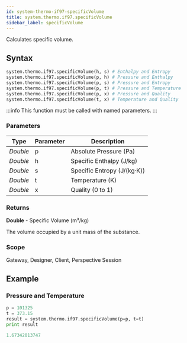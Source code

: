 ```yaml
---
id: system-thermo-if97-specificVolume
title: system.thermo.if97.specificVolume
sidebar_label: specificVolume
---
```


Calculates specific volume.

## Syntax

```python
system.thermo.if97.specificVolume(h, s) # Enthalpy and Entropy
system.thermo.if97.specificVolume(p, h) # Pressure and Enthalpy
system.thermo.if97.specificVolume(p, s) # Pressure and Entropy
system.thermo.if97.specificVolume(p, t) # Pressure and Temperature
system.thermo.if97.specificVolume(p, x) # Pressure and Quality
system.thermo.if97.specificVolume(t, x) # Temperature and Quality
```

:::info
This function must be called with named parameters.
:::

### Parameters

<APITable>

| Type     | Parameter | Description                     |
| -------- | --------- | ------------------------------- |
| _Double_ | p         | Absolute Pressure (Pa)          |
| _Double_ | h         | Specific Enthalpy (J/kg)        |
| _Double_ | s         | Specific Entropy (J/(kg·K))     |
| _Double_ | t         | Temperature (K)                |
| _Double_ | x         | Quality (0 to 1)               |

</APITable>

### Returns
__Double__ - Specific Volume (m³/kg)

The volume occupied by a unit mass of the substance.

### Scope
Gateway, Designer, Client, Perspective Session

## Example

### Pressure and Temperature
```python
p = 101325
t = 373.15
result = system.thermo.if97.specificVolume(p=p, t=t)
print result
```

```python title="Result"
1.67342013747
```